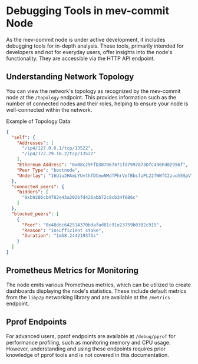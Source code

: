 # Debugging Tools in mev-commit Node

As the mev-commit node is under active development, it includes debugging tools for in-depth analysis. These tools, primarily intended for developers and not for everyday users, offer insights into the node's functionality. They are accessible via the HTTP API endpoint.

## Understanding Network Topology

You can view the network's topology as recognized by the mev-commit node at the `/topology` endpoint. This provides information such as the number of connected nodes and their roles, helping to ensure your node is well-connected within the network.

Example of Topology Data:

```json
{
  "self": {
    "Addresses": [
      "/ip4/127.0.0.1/tcp/13522",
      "/ip4/172.29.18.2/tcp/13522"
    ],
    "Ethereum Address": "0xB8c29FfD307067471fd7997873DfC496Fd02956f",
    "Peer Type": "bootnode",
    "Underlay": "16Uiu2HAmLYUvthfDCewNMdfPhrVefBbsfaPL22fWWfC2zuoh5SpV"
  },
  "connected_peers": {
    "bidders": [
      "0xb9286cb4782e43a202bfd426abb72c8cb34f886c"
    ]
  },
  "blocked_peers": [
    {
      "Peer": "0x48ddc642514370bdafad81c91e23759b0302c915",
      "Reason": "insufficient stake",
      "Duration": "1m58.244219375s"
    }
  ]
}
```

## Prometheus Metrics for Monitoring

The node emits various Prometheus metrics, which can be utilized to create dashboards displaying the node's statistics. These include default metrics from the `libp2p` networking library and are available at the `/metrics` endpoint.

## Pprof Endpoints

For advanced users, pprof endpoints are available at `/debug/pprof` for performance profiling, such as monitoring memory and CPU usage. However, understanding and using these endpoints requires prior knowledge of pprof tools and is not covered in this documentation.
